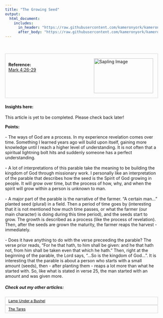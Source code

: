 ```yaml
---
title: "The Growing Seed"
output:
  html_document:
    includes:
      in_header: "https://raw.githubusercontent.com/kameronyork/kameronyork.github.io/main/parables/headers/growing-seed-header.html"
      after_body: "https://raw.githubusercontent.com/kameronyork/kameronyork.github.io/main/parables/footer.html"
---
```

<br>
<br>
<div style="border: 1px solid lightgray; padding: 10px; overflow: hidden;">
<img src="https://raw.githubusercontent.com/kameronyork/kameronyork.github.io/main/docs/assets/sapling.jpg" alt="Sapling Image" style="float: right; width: 195px; height: 115px; padding: 5px;">
<br>
<h4 style="text-align: left; margin: 0;">Reference:</h4>
<p style="text-align: left; margin: 0;"><a href="https://www.churchofjesuschrist.org/study/scriptures/nt/mark/4?lang=eng&id=26-29#p26" target="_blank">Mark 4:26-29</a></p>
</div>

#### Insights here:

This article is yet to be completed. Please check back later!
<br>

<b>Points:</b> 
<br>
<br>
- The ways of God are a process.  In my experience revelation comes over time.  Something I learned years ago will build upon itself, gaining more knowledge until I reach a higher level of understanding.  It is not often that a spiritual lightning bolt hits and suddenly someone has a perfect understanding.
<br>
<br>
- A lot of interpretations of this parable take the meaning to be building the kingdom of God through missionary work.  I personally like an interpretation of the parable that describes how the seed is the Spirit of God growing in people.  It will grow over time, but the process of how, why, and when the spirit will grow within a person is unknown to man.
<br>
<br>
- A major part of the parable is the narrative of the farmer.  "A certain man..." planted seed (plural) in a field.  Then a period of time goes by (interesting that it is not mentioned how much time passes, or what the farmer (our main character) is doing during this time period), and the seeds start to grow.  The growth is described as a process (like the process of revelation).  Then, after the seeds are grown the maturity, the farmer reaps the harvest - immediately.
<br>
<br>
- Does it have anything to do with the verse preceeding the parable?  The verse prior reads, "For he that hath, to him shall be given: and he that hath not, from him shall be taken even that which he hath."  Then, right at the beginning of the parable, the Lord says, "...So is the kingdom of God...".  It is interesting that the parable is about a person who starts with a small amount (seeds), then - after planting them - reaps a lot more than what he started with.  So, like what is stated in verse 25, the man started with an amount and was given more.

##### Check out my other articles:


<link rel="stylesheet" href="https://kameronyork.github.io/scripting/themify-icons/themify-icons.css">
<div class="container">
<div class="row">
<div class="col-12 text-md-left">
<nav class="pagination mt-3">
<a class="nav nav-prev" href="https://kameronyork.com/parables/lamp-under-a-bushel.html" style="background-color: transparent; color: black; padding: 5px 10px; border: 1px solid lightgray; cursor: pointer; white-space: nowrap; font-size: 12px; display: flex; align-items: center;" 
onmouseover="this.style.backgroundColor='lightgray';" 
onmouseout="this.style.backgroundColor='transparent';" 
onmousedown="this.style.backgroundColor='gray';" 
onmouseup="this.style.backgroundColor='lightgray';">
<i class="ti-arrow-left mr-2"></i>
<span style="display: none;" class="d-md-inline-block">Lamp Under a Bushel</span>
<span style="display: inline-block;" class="d-md-none">Lamp Under a Bushel</span>
</a>
<a class="nav nav-next ml-3" href="https://kameronyork.com/parables/tares.html" style="background-color: transparent; color: black; padding: 5px 10px; border: 1px solid lightgray; cursor: pointer; white-space: nowrap; font-size: 12px; display: flex; align-items: center;" 
onmouseover="this.style.backgroundColor='lightgray';" 
onmouseout="this.style.backgroundColor='transparent';" 
onmousedown="this.style.backgroundColor='gray';" 
onmouseup="this.style.backgroundColor='lightgray';">
<span style="display: none;" class="d-md-inline-block">The Tares</span>
<span style="display: inline-block;" class="d-md-none">The Tares</span>
<i class="ti-arrow-right ml-2"></i>
</a>
</nav>
</div>
</div>
</div>


<!-- Align far sides

<link rel="stylesheet" href="https://kameronyork.github.io/scripting/themify-icons/themify-icons.css"><div class="container"><div class="row justify-content-between"><div class="col-md-5 text-md-left"><nav class="pagination mt-3"><a class="nav nav-prev" href="https://kameronyork.com/parables" style="background-color: transparent; color: black; padding: 5px 10px; border: 1px solid lightgray; cursor: pointer; white-space: nowrap;" onmouseover="this.style.backgroundColor='lightgray';" onmouseout="this.style.backgroundColor='transparent';" onmousedown="this.style.backgroundColor='gray';" onmouseup="this.style.backgroundColor='lightgray';"><i class="ti-arrow-left mr-2"></i><span style="display: none;" class="d-md-inline-block">Home</span><span style="display: inline-block;" class="d-md-none">Home</span></a></nav></div><div class="col-md-7 ml-auto text-md-right"><nav class="pagination mt-3"><a class="nav nav-next" href="https://kameronyork.com/parables/two-debtors.html" style="background-color: transparent; color: black; padding: 5px 10px; border: 1px solid lightgray; cursor: pointer; white-space: nowrap;" onmouseover="this.style.backgroundColor='lightgray';" onmouseout="this.style.backgroundColor='transparent';" onmousedown="this.style.backgroundColor='gray';" onmouseup="this.style.backgroundColor='lightgray';"><span style="display: none;" class="d-md-inline-block">The Two Debtors</span><span style="display: inline-block;" class="d-md-none">The Two Debtors</span><i class="ti-arrow-right ml-2"></i></a></nav></div></div></div> -->
